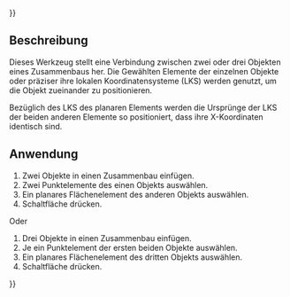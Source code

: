{{UnfinishedDocu{{#translation:}}}}
<languages/>

{{Docnav/de
|[[Assembly3_ConstraintPointsHorizontal/de|Horizontale Punkte]]
|[[Assembly3_ConstraintLineHorizontal/de|Horizontale Linie]]
|[[Assembly3_Workbench/de|Assembly3]]
|IconL=Assembly_ConstraintPointsHorizontal.svg
|IconR=Assembly_ConstraintLineHorizontal.svg
|IconC=Assembly3_workbench_icon.svg
}}

{{GuiCommand/de
|Name=Assembly3 ConstraintPointsVertical
|Name/de=Assembly3 VertikalePunkte
|Icon=Assembly_ConstraintPointsVertical.svg
|Workbenches=[[Assembly3_Workbench/de|Assembly3]]
}}

<span id="Description"></span>
== Beschreibung ==

Dieses Werkzeug stellt eine Verbindung zwischen zwei oder drei Objekten eines Zusammenbaus her. Die Gewählten Elemente der einzelnen Objekte oder präziser ihre lokalen Koordinatensysteme (LKS) werden genutzt, um die Objekt zueinander zu positionieren.

Bezüglich des LKS des planaren Elements werden die Ursprünge der LKS der beiden anderen Elemente so positioniert, dass ihre X-Koordinaten identisch sind.

<span id="Usage"></span>
== Anwendung == 

# Zwei Objekte in einen Zusammenbau einfügen.
# Zwei Punktelemente des einen Objekts auswählen.
# Ein planares Flächenelement des anderen Objekts auswählen.
# Schaltfläche {{Button|[[Image:Assembly_ConstraintPointsVertical.svg|16px]] [[Assembly3_ConstraintPointsVertical/de|Vertikale Punkte]]}} drücken.

Oder

# Drei Objekte in einen Zusammenbau einfügen.
# Je ein Punktelement der ersten beiden Objekte auswählen.
# Ein planares Flächenelement des dritten Objekts auswählen.
# Schaltfläche {{Button|[[Image:Assembly_ConstraintPointsVertical.svg|16px]] [[Assembly3_ConstraintPointsVertical/de|Vertikale Punkte]]}} drücken.

   
{{Docnav/de
|[[Assembly3_ConstraintPointsHorizontal/de|Horizontale Punkte]]
|[[Assembly3_ConstraintLineHorizontal/de|Horizontale Linie]]
|[[Assembly3_Workbench/de|Assembly3]]
|IconL=Assembly_ConstraintPointsHorizontal.svg
|IconR=Assembly_ConstraintLineHorizontal.svg
|IconC=Assembly3_workbench_icon.svg
}}

{{Userdocnavi{{#translation:}}}}